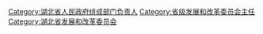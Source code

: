 [[Category:湖北省人民政府组成部门负责人|Category:湖北省人民政府组成部门负责人]]
[[Category:省级发展和改革委员会主任|Category:省级发展和改革委员会主任]]
[[Category:湖北省发展和改革委员会|Category:湖北省发展和改革委员会]]